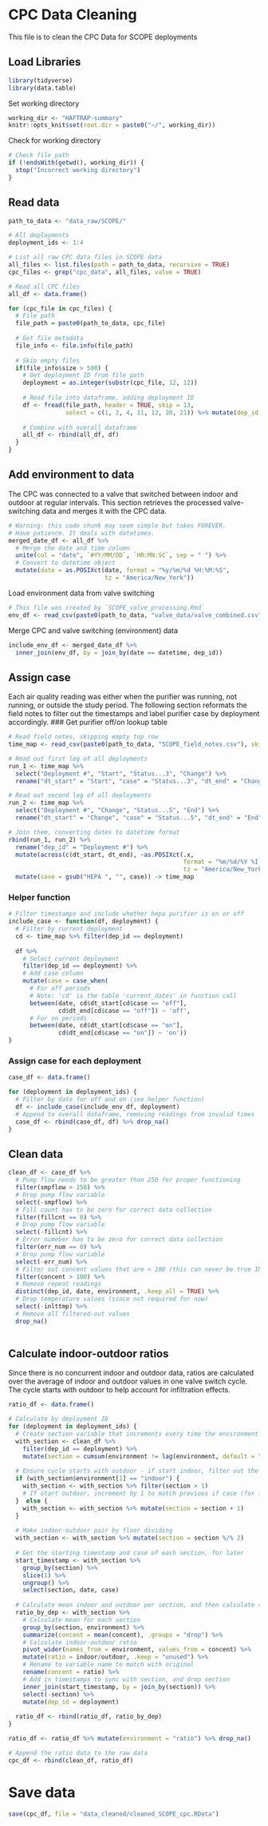 # CPC Data Cleaning
This file is to clean the CPC Data for SCOPE deployments

## Load Libraries
```r
library(tidyverse)
library(data.table)
```

Set working directory
```r
working_dir <- "HAFTRAP-summary"
knitr::opts_knit$set(root.dir = paste0("~/", working_dir))
```

Check for working directory
```r
# Check file path
if (!endsWith(getwd(), working_dir)) {
  stop("Incorrect working directory")
}
```

## Read data
```r
path_to_data <- "data_raw/SCOPE/"

# All deployments
deployment_ids <- 1:4
```

```r
# List all raw CPC data files in SCOPE data
all_files <- list.files(path = path_to_data, recursive = TRUE)
cpc_files <- grep("cpc_data", all_files, value = TRUE)
```

```r
# Read all CPC files
all_df <- data.frame()

for (cpc_file in cpc_files) {
  # File path
  file_path = paste0(path_to_data, cpc_file)
  
  # Get file metadata
  file_info <- file.info(file_path)
  
  # Skip empty files
  if(file_info$size > 500) {
    # Get deployment ID from file path
    deployment = as.integer(substr(cpc_file, 12, 12))
    
    # Read file into dataframe, adding deployment ID
    df <- fread(file_path, header = TRUE, skip = 13, 
                select = c(1, 2, 4, 11, 12, 20, 21)) %>% mutate(dep_id = deployment)
    
    # Combine with overall dataframe
    all_df <- rbind(all_df, df)
  }
}
```

## Add environment to data
The CPC was connected to a valve that switched between indoor and outdoor at regular intervals. This section retrieves the processed valve-switching data and merges it with the CPC data.
```r
# Warning: this code chunk may seem simple but takes FOREVER.
# Have patience. It deals with datetimes.
merged_date_df <- all_df %>%
  # Merge the date and time column
  unite(col = "date", `#YY/MM/DD`, `HR:MN:SC`, sep = " ") %>%
  # Convert to datetime object
  mutate(date = as.POSIXct(date, format = "%y/%m/%d %H:%M:%S", 
                           tz = "America/New_York"))
```

Load environment data from valve switching
```r
# This file was created by `SCOPE_valve_processing.Rmd`
env_df <- read_csv(paste0(path_to_data, "valve_data/valve_combined.csv"))
```
Merge CPC and valve switching (environment) data
```r
include_env_df <- merged_date_df %>%
  inner_join(env_df, by = join_by(date == datetime, dep_id))
```

## Assign case
Each air quality reading was either when the purifier was running, not running, or outside the study period. The following section reformats the field notes to filter out the timestamps and label purifier case by deployment accordingly.
### Get purifier off/on lookup table
```r
# Read field notes, skipping empty top row
time_map <- read_csv(paste0(path_to_data, "SCOPE_field_notes.csv"), skip = 1)

# Read out first leg of all deployments
run_1 <- time_map %>% 
  select("Deployment #", "Start", "Status...3", "Change") %>%
  rename("dt_start" = "Start", "case" = "Status...3", "dt_end" = "Change")

# Read out second leg of all deployments
run_2 <- time_map %>% 
  select("Deployment #", "Change", "Status...5", "End") %>%
  rename("dt_start" = "Change", "case" = "Status...5", "dt_end" = "End")

# Join them, converting dates to datetime format
rbind(run_1, run_2) %>% 
  rename("dep_id" = "Deployment #") %>%
  mutate(across(c(dt_start, dt_end), ~as.POSIXct(.x, 
                                                 format = "%m/%d/%Y %I:%M %p",
                                                 tz = "America/New_York"))) %>%
  mutate(case = gsub("HEPA ", "", case)) -> time_map
```

### Helper function
```r
# Filter timestamps and include whether hepa purifier is on or off
include_case <- function(df, deployment) {
  # Filter by current deployment
  cd <- time_map %>% filter(dep_id == deployment)
  
  df %>%
    # Select current deployment
    filter(dep_id == deployment) %>%
    # Add case column
    mutate(case = case_when(
      # For off periods
      # Note: 'cd' is the table 'current_dates' in function call
      between(date, cd$dt_start[cd$case == "off"], 
              cd$dt_end[cd$case == "off"]) ~ 'off',
      # For on periods
      between(date, cd$dt_start[cd$case == "on"], 
              cd$dt_end[cd$case == "on"]) ~ 'on'))
}
```

### Assign case for each deployment
```r
case_df <- data.frame()

for (deployment in deployment_ids) {
  # Filter by date for off and on (see helper function)
  df <- include_case(include_env_df, deployment)
  # Append to overall dataframe, removing readings from invalid times
  case_df <- rbind(case_df, df) %>% drop_na()
}
```

## Clean data
```r
clean_df <- case_df %>%
  # Pump flow needs to be greater than 250 for proper functioning
  filter(smpflow > 250) %>%
  # Drop pump flow variable
  select(-smpflow) %>%
  # Fill count has to be zero for correct data collection
  filter(fillcnt == 0) %>%
  # Drop pump flow variable
  select(-fillcnt) %>%
  # Error numeber has to be zero for correct data collection
  filter(err_num == 0) %>%
  # Drop pump flow variable
  select(-err_num) %>%
  # Filter out concent values that are < 100 (this can never be true IRL)
  filter(concent > 100) %>%
  # Remove repeat readings
  distinct(dep_id, date, environment, .keep_all = TRUE) %>%
  # Drop temperature values (since not required for now)
  select(-inlttmp) %>%
  # Remove all filtered-out values
  drop_na()
  
```

## Calculate indoor-outdoor ratios
Since there is no concurrent indoor and outdoor data, ratios are calculated over the average of indoor and outdoor values in one valve switch cycle. The cycle starts with outdoor to help account for infiltration effects.
```r
ratio_df <- data.frame()

# Calculate by deployment ID
for (deployment in deployment_ids) {
  # Create section variable that increments every time the environment switches
  with_section <- clean_df %>%
    filter(dep_id == deployment) %>%
    mutate(section = cumsum(environment != lag(environment, default = "")))
  
  # Ensure cycle starts with outdoor - if start indoor, filter out the top section
  if (with_section$environment[1] == "indoor") {
    with_section <- with_section %>% filter(section > 1)
    # If start outdoor, increment by 1 to match previous if case (for floor division)
  }  else {
    with_section <- with_section %>% mutate(section = section + 1)
  }
  
  # Make indoor-outdoor pair by floor dividing 
  with_section <- with_section %>% mutate(section = section %/% 2)
  
  # Get the starting timestamp and case of each section, for later
  start_timestamp <- with_section %>%
    group_by(section) %>%
    slice(1) %>%
    ungroup() %>%
    select(section, date, case)
  
  # Calculate mean indoor and outdoor per section, and then calculate ratio 
  ratio_by_dep <- with_section %>%
    # Calculate mean for each section
    group_by(section, environment) %>%
    summarize(concent = mean(concent), .groups = "drop") %>%
    # Calculate indoor-outdoor ratio
    pivot_wider(names_from = environment, values_from = concent) %>%
    mutate(ratio = indoor/outdoor, .keep = "unused") %>%
    # Rename to variable name to match with original
    rename(concent = ratio) %>%
    # Add in timestamps to sync with section, and drop section
    inner_join(start_timestamp, by = join_by(section)) %>% 
    select(-section) %>%
    mutate(dep_id = deployment)
    
  ratio_df <- rbind(ratio_df, ratio_by_dep)
}

ratio_df <- ratio_df %>% mutate(environment = "ratio") %>% drop_na()
```

```r
# Append the ratio data to the raw data
cpc_df <- rbind(clean_df, ratio_df)
```

# Save data
```r
save(cpc_df, file = "data_cleaned/cleaned_SCOPE_cpc.RData")
```

